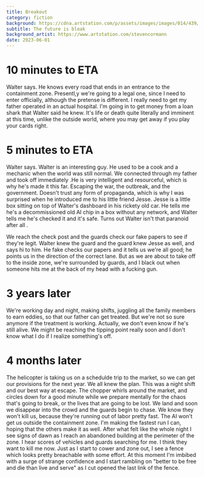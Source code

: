 ```yaml
---
title: Breakout
category: fiction
background: https://cdna.artstation.com/p/assets/images/images/014/439/594/large/steven-cormann-02.jpg?1543969439
subtitle: The future is bleak
background_artist: https://www.artstation.com/stevencormann
date: 2023-06-01
---
```


# 10 minutes to ETA
Walter says. He knows every road that ends in an entrance to the containment zone. Presentl,y we're going to a legal one, since I need to enter officially, although the pretense is different. I really need to get my father operated in an actual hospital. I'm going in to get money from a loan shark that Walter said he knew. It's life or death quite literally and imminent at this time, unlike the outside world, where you may get away if you play your cards right. 

# 5 minutes to ETA
Walter says.
Walter is an interesting guy. He used to be a cook and a mechanic when the world was still normal. We connected through my father and took off immediately .He is very intelligent and resourceful, which is why he's made it this far. Escaping the war, the outbreak, and the government. Doesn't trust any form of propaganda, which is why I was surprised when he introduced me to his little friend Jesse. Jesse is a little box sitting on top of Walter's dashboard in his rickety old car. He tells me he's a decommissioned old AI chip in a box without any network, and Walter tells me he's checked it and it's safe. Turns out Walter isn't that paranoid after all .

We reach the check post and the guards check our fake papers to see if they're legit. Walter knew the guard and the guard knew Jesse as well, and says hi to him. He fake checks our papers and it tells us we're all good; he points us in the direction of the correct lane. But as we are about to take off to the inside zone, we're surrounded by guards, and I black out when someone hits me at the back of my head with a fucking gun.

# 3 years later
We're working day and night, making shifts, juggling all the family members to earn eddies, so that our father can get treated. But we're not so sure anymore if the treatment is working. Actually, we don't even know if he's still alive. We might be reaching the tipping point really soon and I don't know what I do if I realize something's off.

# 4 months later
The helicopter is taking us on a schedulde trip to the market, so we can get our provisions for the next year. We all knew the plan. This was a night shift and our best way at escape. The chopper whirls around the market, and circles down for a good minute while we prepare mentally for the chaos that's going to break, or the lives that are going to be lost. We land and soon we disappear into the crowd and the guards begin to chase. We know they won't kill us, because they're running out of labor pretty fast. The AI won't get us outside the containment zone. I'm making the fastest run I can, hoping that the others make it as well.
After what felt like the whole night I see signs of dawn as I reach an abandoned building at the perimeter of the zone. I hear scores of vehicles and guards searching for me. I think they want to kill me now. Just as I start to cower and zone out, I see a fence which looks pretty breachable with some effort. At this moment I'm imbibed with a surge of strange confidence and I start rambling on
"better to be free and die than live and serve"
as I cut opened the last link of the fence.